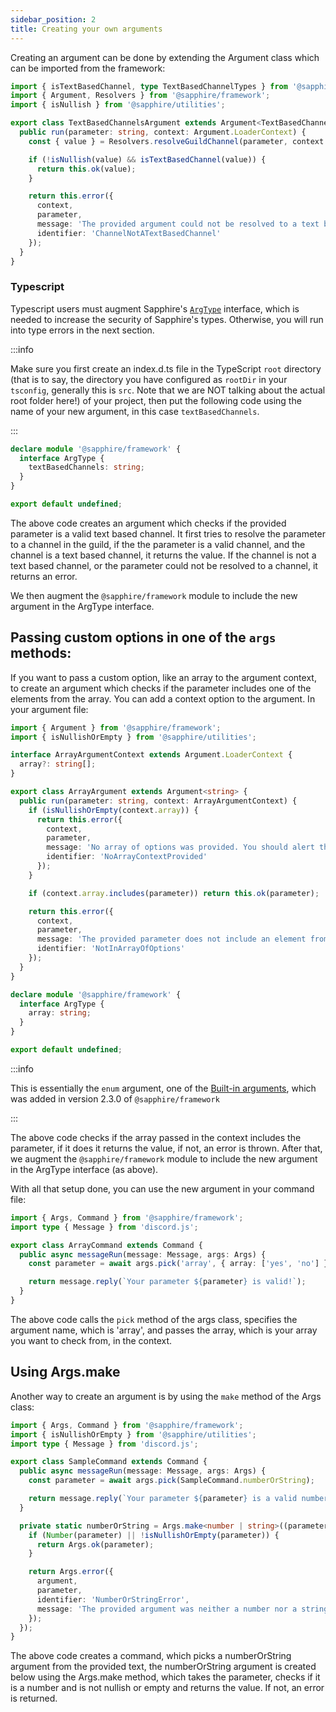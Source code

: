 ```yaml
---
sidebar_position: 2
title: Creating your own arguments
---
```


Creating an argument can be done by extending the Argument class which can be imported from the framework:

```typescript ts2esm2cjs|{5,10,13-18,22-24}|{5,10,13-18,22-26}
import { isTextBasedChannel, type TextBasedChannelTypes } from '@sapphire/discord.js-utilities';
import { Argument, Resolvers } from '@sapphire/framework';
import { isNullish } from '@sapphire/utilities';

export class TextBasedChannelsArgument extends Argument<TextBasedChannelTypes> {
  public run(parameter: string, context: Argument.LoaderContext) {
    const { value } = Resolvers.resolveGuildChannel(parameter, context.message.guild!);

    if (!isNullish(value) && isTextBasedChannel(value)) {
      return this.ok(value);
    }

    return this.error({
      context,
      parameter,
      message: 'The provided argument could not be resolved to a text based channel.',
      identifier: 'ChannelNotATextBasedChannel'
    });
  }
}
```

### Typescript

Typescript users must augment Sapphire's [`ArgType`][argtype-interface] interface, which is needed to increase the
security of Sapphire's types. Otherwise, you will run into type errors in the next section.

:::info

Make sure you first create an index.d.ts file in the TypeScript `root` directory (that is to say, the directory you have
configured as `rootDir` in your `tsconfig`, generally this is `src`. Note that we are NOT talking about the actual root
folder here!) of your project, then put the following code using the name of your new argument, in this case
`textBasedChannels`.

:::

```typescript {2-4} showLineNumbers
declare module '@sapphire/framework' {
  interface ArgType {
    textBasedChannels: string;
  }
}

export default undefined;
```

The above code creates an argument which checks if the provided parameter is a valid text based channel. It first tries
to resolve the parameter to a channel in the guild, if the the parameter is a valid channel, and the channel is a text
based channel, it returns the value. If the channel is not a text based channel, or the parameter could not be resolved
to a channel, it returns an error.

We then augment the `@sapphire/framework` module to include the new argument in the ArgType interface.

## Passing custom options in one of the `args` methods:

If you want to pass a custom option, like an array to the argument context, to create an argument which checks if the
parameter includes one of the elements from the array. You can add a context option to the argument. In your argument
file:

```typescript ts2esm2cjs|{5-6,15}|{4-6,9-10,19}
import { Argument } from '@sapphire/framework';
import { isNullishOrEmpty } from '@sapphire/utilities';

interface ArrayArgumentContext extends Argument.LoaderContext {
  array?: string[];
}

export class ArrayArgument extends Argument<string> {
  public run(parameter: string, context: ArrayArgumentContext) {
    if (isNullishOrEmpty(context.array)) {
      return this.error({
        context,
        parameter,
        message: 'No array of options was provided. You should alert the bot developer.',
        identifier: 'NoArrayContextProvided'
      });
    }

    if (context.array.includes(parameter)) return this.ok(parameter);

    return this.error({
      context,
      parameter,
      message: 'The provided parameter does not include an element from the array.',
      identifier: 'NotInArrayOfOptions'
    });
  }
}
```

```typescript {2-4} showLineNumbers
declare module '@sapphire/framework' {
  interface ArgType {
    array: string;
  }
}

export default undefined;
```

:::info

This is essentially the `enum` argument, one of the [Built-in arguments][bia], which was added in version 2.3.0 of
`@sapphire/framework`

:::

The above code checks if the array passed in the context includes the parameter, if it does it returns the value, if
not, an error is thrown. After that, we augment the `@sapphire/framework` module to include the new argument in the
ArgType interface (as above).

With all that setup done, you can use the new argument in your command file:

```typescript ts2esm2cjs|{5}|{6}
import { Args, Command } from '@sapphire/framework';
import type { Message } from 'discord.js';

export class ArrayCommand extends Command {
  public async messageRun(message: Message, args: Args) {
    const parameter = await args.pick('array', { array: ['yes', 'no'] });

    return message.reply(`Your parameter ${parameter} is valid!`);
  }
}
```

The above code calls the `pick` method of the args class, specifies the argument name, which is 'array', and passes the
array, which is your array you want to check from, in the context.

## Using Args.make

Another way to create an argument is by using the `make` method of the Args class:

```typescript ts2esm2cjs|{6,11-22}|{7,12-23}
import { Args, Command } from '@sapphire/framework';
import { isNullishOrEmpty } from '@sapphire/utilities';
import type { Message } from 'discord.js';

export class SampleCommand extends Command {
  public async messageRun(message: Message, args: Args) {
    const parameter = await args.pick(SampleCommand.numberOrString);

    return message.reply(`Your parameter ${parameter} is a valid number or a string!`);
  }

  private static numberOrString = Args.make<number | string>((parameter, { argument }) => {
    if (Number(parameter) || !isNullishOrEmpty(parameter)) {
      return Args.ok(parameter);
    }

    return Args.error({
      argument,
      parameter,
      identifier: 'NumberOrStringError',
      message: 'The provided argument was neither a number nor a string.'
    });
  });
}
```

The above code creates a command, which picks a numberOrString argument from the provided text, the numberOrString
argument is created below using the Args.make method, which takes the parameter, checks if it is a number and is not
nullish or empty and returns the value. If not, an error is returned.

[bia]: ./built-in-arguments
[argtype-interface]: ../../Documentation/api-framework/interfaces/ArgType
